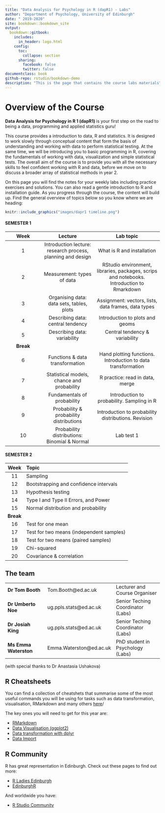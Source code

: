 ```yaml
--- 
title: "Data Analysis for Psychology in R (dapR1) - Labs"
author: "Department of Psychology, University of Edinburgh"
date: " 2019-2020"
site: bookdown::bookdown_site
output: 
  bookdown::gitbook:
    includes:
      in_header: logo.html
    config:
      toc:
        collapse: section
      sharing:
        facebook: false
        twitter: false
documentclass: book
github-repo: rstudio/bookdown-demo
description: "This is the page that contains the course labs materials"
---
```





# Overview of the Course{-}

**Data Analysis for Psychology in R 1 (dapR1) **is your first step on the road to being a data, programming and applied statistics guru! 

This course provides a introduction to data, R and statistics. It is designed to work slowly through conceptual content that form the basis of understanding and working with data to perform statistical testing. At the same time, we will be introducing you to basic programming in R, covering the fundamentals of working with data, visualization and simple statistical tests. The overall aim of the course is to provide you with all the necessary skills to feel confident working with R and data, before we move on to discuss a broader array of statistical methods in year 2.

On this page you will find the notes for your weekly labs including practice exercises and solutions. You can also read a gentle introduction to R and installation guide. As you progress through the course, the content will build up. Find the general overview of topics below so you know where we are heading:

```r
knitr::include_graphics("images/dapr1 timeline.png")
```


#### SEMESTER 1 {-}

| Week | Lecture | Lab topic |
|:----:|:-------:|:---------:|
| 1 | Introduction lecture: research process, planning and design | What is R and installation |
| 2 | Measurement: types of data | RStudio environment, libraries, packages, scrips and notebooks. Introduction to Rmarkdown |
| 3 | Organising data: data sets, tables, plots | Assignment: vectors, lists, data frames, data types |
| 4 | Describing data: central tendency | Introduction to plots and geoms |
| 5 | Describing data: variability | Central tendency & variability |
| **Break** | |
| 6 | Functions & data transformation | Hand plotting functions. Introduction to data transformation |
| 7 | Statistical models, chance and probability | R practice: read in data, merge |
| 8 | Fundamentals of probability | Introduction to probability. Sampling in R |
| 9 | Probability & probability distributions | Introduction to probability distributions. Revision |
| 10 | Probability distributions: Binomial & Normal | Lab test 1 |


#### SEMESTER 2 {-}


| Week | Topic |
|:----:|:------|
| 11 | Sampling | 
| 12 | Bootstrapping and confidence intervals |
| 13 | Hypothesis testing  | 
| 14 | Type I and Type II Errors, and Power | 
| 15 | Normal distribution and probability | 
| **Break** | |
| 16 | Test for one mean | 
| 17 | Test for two means (independent samples) | 
| 18 | Test for two means (paired samples) |
| 19 | Chi-squared |  
| 20 | Covariance & correlation | 






## The team{-}

 |  |  
----------------------| ------------------------| --------------------------
**Dr Tom Booth**      | Tom.Booth@ed.ac.uk      | Lecturer and Course Organiser 
**Dr Umberto Noe**    | ug.ppls.stats@ed.ac.uk  | Senior Teching Coordinator (Labs)
**Dr Josiah King**    | ug.ppls.stats@ed.ac.uk  | Senior Teching Coordinator (Labs)
**Ms Emma Waterston** | Emma.Waterston@ed.ac.uk | PhD student in Psychology (Labs)


(with special thanks to Dr Anastasia Ushakova)




## R Cheatsheets{-}
You can find a collection of cheatshets that summarise some of the most useful commands you will be using for tasks such as data transformation, visualisation, RMarkdown and many others [here](https://www.rstudio.com/resources/cheatsheets/)/

The key ones you will need to get for this year are:

- [RMarkdown](https://github.com/rstudio/cheatsheets/raw/master/rmarkdown-2.0.pdf)
- [Data Visualisation (ggplot2)](https://github.com/rstudio/cheatsheets/raw/master/data-visualization-2.1.pdf)
- [Data transformation with dplyr](https://github.com/rstudio/cheatsheets/raw/master/data-transformation.pdf)
- [Data Import](https://github.com/rstudio/cheatsheets/raw/master/data-import.pdf)


## R Community{-}
R has great representation in Edinburgh. Check out these pages to find out more:

- [R Ladies Edinburgh](https://www.meetup.com/rladies-edinburgh/)
- [EdinburghR](http://edinbr.org)

And worldwide you have:

- [R Studio Community](https://community.rstudio.com)


